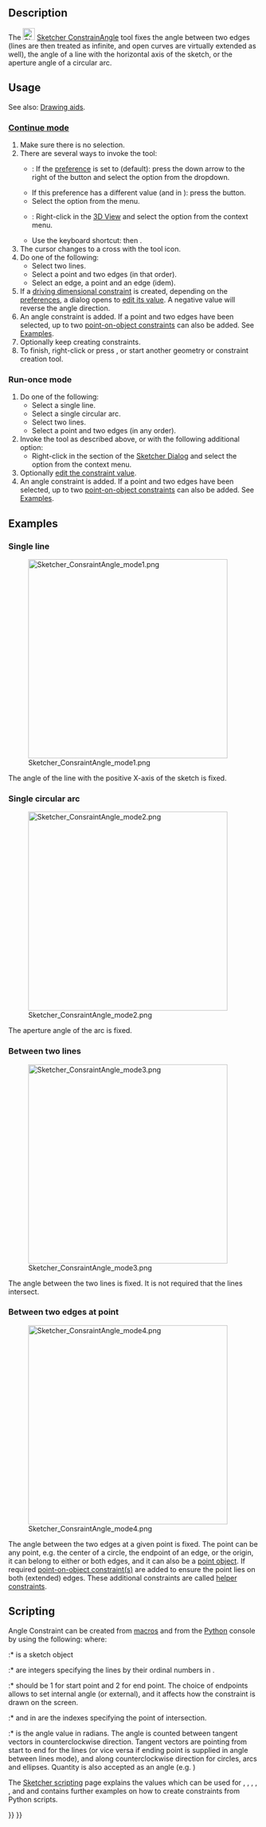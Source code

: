 <languages/>

{{Docnav
|[[Sketcher_ConstrainDiameter|Diameter Dimension]]
|[[Sketcher_ConstrainLock|Lock Position]]
|[[Sketcher_Workbench|Sketcher]]
|IconL=Sketcher_ConstrainDiameter.svg
|IconR=Sketcher_ConstrainLock.svg
|IconC=Workbench_Sketcher.svg
}}

<div class="mw-translate-fuzzy">
{{GuiCommand/pt
|Name=Constraint InternalAngle
|Name/pt=Constraint InternalAngle
|Workbenches=[[Sketcher Workbench/pt|Sketcher]], [[PartDesign Workbench/pt|PartDesign]]
|Shortcut=A|MenuLocation=Sketch → Sketcher constraints → Constrain angle
|SeeAlso=[[Sketcher_ConstrainDistance/pt|Constraint Length]], [[Sketcher_ConstrainPerpendicular/pt|Constraint Perpendicular]]
}}
</div>

==Description==

The [[Image:Sketcher_ConstrainAngle.svg|24px]] [[Sketcher_ConstrainAngle|Sketcher ConstrainAngle]] tool fixes the angle between two edges (lines are then treated as infinite, and open curves are virtually extended as well), the angle of a line with the horizontal axis of the sketch, or the aperture angle of a circular arc.

==Usage==

See also: [[Sketcher_Workbench#Drawing_aids|Drawing aids]].

===[[Sketcher_Workbench#Continue_modes|Continue mode]]===

# Make sure there is no selection.
# There are several ways to invoke the tool:
#* {{Version|1.0}}: If the {{MenuCommand|Dimensioning constraints}} [[Sketcher_Preferences#General|preference]] is set to {{Value|Single tool}} (default): press the down arrow to the right of the {{Button|[[Image:Sketcher_Dimension.svg||x16px]][[Image:Toolbar_flyout_arrow.svg|x16px]]}} button and select the {{MenuCommand|[[Image:Sketcher_ConstrainAngle.svg|16px]] Angle Dimension}} option from the dropdown.
#* If this preference has a different value (and in {{VersionMinus|0.21}}): press the {{Button|[[Image:Sketcher_ConstrainAngle.svg|16px]] [[Sketcher_ConstrainAngle|Angle Dimension]]}} button.
#* Select the {{MenuCommand|Sketch → Constraints → [[Image:Sketcher_ConstrainAngle.svg|16px]] Angle Dimension}} option from the menu.
#* {{Version|1.0}}: Right-click in the [[3D_View|3D View]] and select the {{MenuCommand|Dimension → [[Image:Sketcher_ConstrainAngle.svg|16px]] Angle Dimension}} option from the context menu.
#* Use the keyboard shortcut: {{KEY|K}} then {{KEY|A}}.
# The cursor changes to a cross with the tool icon.
# Do one of the following:
#* Select two lines.
#* Select a point and two edges (in that order).
#* Select an edge, a point and an edge (idem).
# If a [[Sketcher_ToggleDrivingConstraint|driving dimensional constraint]] is created, depending on the [[Sketcher_Preferences#Display|preferences]], a dialog opens to [[Sketcher_Workbench#Edit_constraints|edit its value]]. A negative value will reverse the angle direction.
# An angle constraint is added. If a point and two edges have been selected, up to two [[Sketcher_ConstrainPointOnObject|point-on-object constraints]] can also be added. See [[#Between_two_edges_at_point|Examples]].
# Optionally keep creating constraints.
# To finish, right-click or press {{KEY|Esc}}, or start another geometry or constraint creation tool.

===Run-once mode===

# Do one of the following:
#* Select a single line.
#* Select a single circular arc.
#* Select two lines.
#* Select a point and two edges (in any order).
# Invoke the tool as described above, or with the following additional option:
#* Right-click in the {{MenuCommand|Elements}} section of the [[Sketcher_Dialog|Sketcher Dialog]] and select the {{MenuCommand|[[Image:Sketcher_ConstrainAngle.svg|16px]] Angle Dimension}} option from the context menu.
# Optionally [[Sketcher_Workbench#Edit_constraints|edit the constraint value]].
# An angle constraint is added. If a point and two edges have been selected, up to two [[Sketcher_ConstrainPointOnObject|point-on-object constraints]] can also be added. See [[#Between_two_edges_at_point|Examples]].

==Examples==

===Single line===

[[Image:Sketcher_ConsraintAngle_mode1.png|400px]]

The angle of the line with the positive X-axis of the sketch is fixed.

===Single circular arc===

[[Image:Sketcher_ConsraintAngle_mode2.png|400px]]

The aperture angle of the arc is fixed.

===Between two lines===

[[Image:Sketcher_ConsraintAngle_mode3.png|400px]]

The angle between the two lines is fixed. It is not required that the lines intersect. 

===Between two edges at point===

[[Image:Sketcher_ConsraintAngle_mode4.png|400px]]

The angle between the two edges at a given point is fixed. The point can be any point, e.g. the center of a circle, the endpoint of an edge, or the origin, it can belong to either or both edges, and it can also be a [[Sketcher_CreatePoint|point object]]. If required [[Sketcher_ConstrainPointOnObject|point-on-object constraint(s)]] are added to ensure the point lies on both (extended) edges. These additional constraints are called [[Sketcher_helper_constraint|helper constraints]].

==Scripting==

Angle Constraint can be created from [[Macros|macros]] and from the [[Python|Python]] console by using the following:
{{Code|code=
# line slope angle
Sketch.addConstraint(Sketcher.Constraint('Angle',iline,angle))

# angular span of arc
Sketch.addConstraint(Sketcher.Constraint('Angle',iarc,angle))

# angle between lines
Sketch.addConstraint(Sketcher.Constraint('Angle',iline1,pointpos1,iline2,pointpos2,angle))

# angle-via-point (no helper constraints are added automatically when from python)
Sketch.addConstraint(Sketcher.Constraint('AngleViaPoint',icurve1,icurve2,geoidpoint,pointpos,angle))
}}
where:
:* {{incode|Sketch}} is a sketch object
:* {{incode|iline, iline1, iline2}} are integers specifying the lines by their ordinal numbers in {{incode|Sketch}}.
:* {{incode|pointpos1, pointpos2}} should be 1 for start point and 2 for end point. The choice of endpoints allows to set internal angle (or external), and it affects how the constraint is drawn on the screen.
:* {{incode|geoidpoint}} and {{incode|pointpos}} in {{incode|AngleViaPoint}} are the indexes specifying the point of intersection.
:* {{incode|angle}} is the angle value in radians. The angle is counted between tangent vectors in counterclockwise direction. Tangent vectors are pointing from start to end for the lines (or vice versa if ending point is supplied in angle between lines mode), and along counterclockwise direction for circles, arcs and ellipses. Quantity is also accepted as an angle (e.g. {{incode|App.Units.Quantity('45 deg')}})

The [[Sketcher_scripting|Sketcher scripting]] page explains the values which can be used for {{incode|iline}}, {{incode|iline1}}, {{incode|iline2}}, {{incode|pointpos1}}, {{incode|pointpos2}}, {{incode|geoidpoint}} and {{incode|pointpos}} and contains further examples on how to create constraints from Python scripts.


{{Docnav
|[[Sketcher_ConstrainDiameter|Diameter Dimension]]
|[[Sketcher_ConstrainLock|Lock Position]]
|[[Sketcher_Workbench|Sketcher]]
|IconL=Sketcher_ConstrainDiameter.svg
|IconR=Sketcher_ConstrainLock.svg
|IconC=Workbench_Sketcher.svg
}}

{{Sketcher_Tools_navi{{#translation:}}}}
{{Userdocnavi{{#translation:}}}}